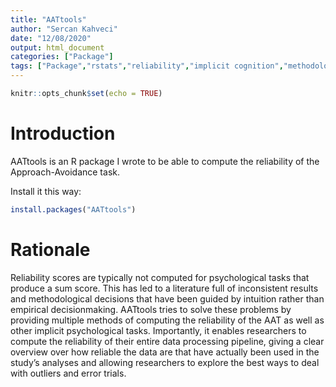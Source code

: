 ```yaml
---
title: "AATtools"
author: "Sercan Kahveci"
date: "12/08/2020"
output: html_document
categories: ["Package"]
tags: ["Package","rstats","reliability","implicit cognition","methodology"]
---
```


```r
knitr::opts_chunk$set(echo = TRUE)
```

# Introduction

AATtools is an R package I wrote to be able to compute the reliability of the Approach-Avoidance task. 

Install it this way:
```r
install.packages("AATtools")
```

# Rationale

Reliability scores are typically not computed for psychological tasks that produce a sum score. This has led to a literature full of inconsistent results and methodological decisions that have been guided by intuition rather than empirical decisionmaking. AATtools tries to solve these problems by providing multiple methods of computing the reliability of the AAT as well as other implicit psychological tasks. 
Importantly, it enables researchers to compute the reliability of their entire data processing pipeline, giving a clear overview over how reliable the data are that have actually been used in the study's analyses and allowing researchers to explore the best ways to deal with outliers and error trials. 



